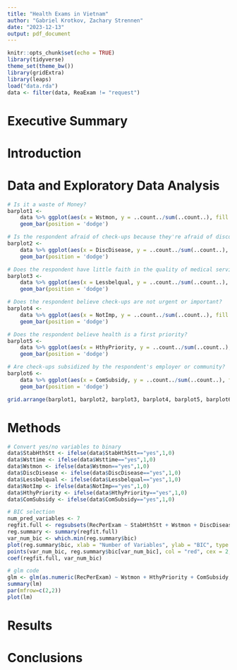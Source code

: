 ```yaml
---
title: "Health Exams in Vietnam"
author: "Gabriel Krotkov, Zachary Strennen"
date: "2023-12-13"
output: pdf_document
---
```


```r
knitr::opts_chunk$set(echo = TRUE)
library(tidyverse)
theme_set(theme_bw())
library(gridExtra)
library(leaps)
load("data.rda")
data <- filter(data, ReaExam != "request")
```

# Executive Summary

# Introduction

# Data and Exploratory Data Analysis

```r
# Is it a waste of Money?
barplot1 <-
    data %>% ggplot(aes(x = Wstmon, y = ..count../sum(..count..), fill = RecPerExam)) +
    geom_bar(position = 'dodge')

# Is the respondent afraid of check-ups because they're afraid of discovering a disease?
barplot2 <-
    data %>% ggplot(aes(x = DiscDisease, y = ..count../sum(..count..), fill = RecPerExam)) +
    geom_bar(position = 'dodge')

# Does the respondent have little faith in the quality of medical service?
barplot3 <-
    data %>% ggplot(aes(x = Lessbelqual, y = ..count../sum(..count..), fill = RecPerExam)) +
    geom_bar(position = 'dodge')

# Does the respondent believe check-ups are not urgent or important?
barplot4 <-
    data %>% ggplot(aes(x = NotImp, y = ..count../sum(..count..), fill = RecPerExam)) +
    geom_bar(position = 'dodge')

# Does the respondent believe health is a first priority?
barplot5 <-
    data %>% ggplot(aes(x = HthyPriority, y = ..count../sum(..count..), fill = RecPerExam)) +
    geom_bar(position = 'dodge')

# Are check-ups subsidized by the respondent's employer or community?
barplot6 <-
    data %>% ggplot(aes(x = ComSubsidy, y = ..count../sum(..count..), fill = RecPerExam)) +
    geom_bar(position = 'dodge')

grid.arrange(barplot1, barplot2, barplot3, barplot4, barplot5, barplot6, ncol=2)
```

# Methods

```r
# Convert yes/no variables to binary
data$StabHthStt <- ifelse(data$StabHthStt=="yes",1,0)
data$Wsttime <- ifelse(data$Wsttime=="yes",1,0)
data$Wstmon <- ifelse(data$Wstmon=="yes",1,0)
data$DiscDisease <- ifelse(data$DiscDisease=="yes",1,0)
data$Lessbelqual <- ifelse(data$Lessbelqual=="yes",1,0)
data$NotImp <- ifelse(data$NotImp=="yes",1,0)
data$HthyPriority <- ifelse(data$HthyPriority=="yes",1,0)
data$ComSubsidy <- ifelse(data$ComSubsidy=="yes",1,0)
```

```r
# BIC selection
num_pred_variables <- 7
regfit.full <- regsubsets(RecPerExam ~ StabHthStt + Wstmon + DiscDisease + Lessbelqual + HthyPriority + NotImp + ComSubsidy, data = data, nvmax = num_pred_variables, method = "backward")
reg.summary <- summary(regfit.full)
var_num_bic <- which.min(reg.summary$bic)
plot(reg.summary$bic, xlab = "Number of Variables", ylab = "BIC", type = "l")
points(var_num_bic, reg.summary$bic[var_num_bic], col = "red", cex = 2, pch = 20)
coef(regfit.full, var_num_bic)
```

```r
# glm code
glm <- glm(as.numeric(RecPerExam) ~ Wstmon + HthyPriority + ComSubsidy,data=data)
summary(lm)
par(mfrow=c(2,2))
plot(lm)
```

# Results

# Conclusions
